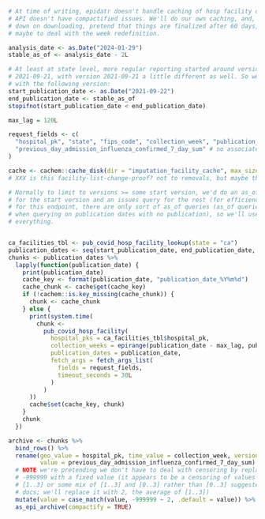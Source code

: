 

```r
# At time of writing, epidatr doesn't handle caching of hosp facility data, and
# API doesn't have compactified issues. We'll do our own caching, and, to cut
# down on downloading, pretend that things are finalized after 60 days, except
# maybe to deal with the week redefinition.

analysis_date <- as.Date("2024-01-29")
stable_as_of <- analysis_date - 2L

# At least at state level, more regular reporting started around version
# 2021-09-21, with version 2021-09-21 a little different as well. So we'll start
# with the following version:
start_publication_date <- as.Date("2021-09-22")
end_publication_date <- stable_as_of
stopifnot(start_publication_date < end_publication_date)

max_lag = 120L

request_fields <- c(
  "hospital_pk", "state", "fips_code", "collection_week", "publication_date",
  "previous_day_admission_influenza_confirmed_7_day_sum" # no associated coverage stat?
)

cache <- cachem::cache_disk(dir = "imputation_facility_cache", max_size = 1 * 1024^3)
# XXX is this facility-list-change-proof? not to removals, but maybe those won't happen

# Normally to limit to versions >= some start version, we'd do an as_of query
# for the start version and an issues query for the rest (for efficiency). But
# for this endpoint, there are only sort of as_of queries (as_of queries except
# when querying on publication dates with no publication), so we'll use them for
# everything.


ca_facilities_tbl <- pub_covid_hosp_facility_lookup(state = "ca")
publication_dates <- seq(start_publication_date, end_publication_date, by="day")
chunks <- publication_dates %>%
  lapply(function(publication_date) {
    print(publication_date)
    cache_key <- format(publication_date, "publication_date_%Y%m%d")
    cache_chunk <- cache$get(cache_key)
    if (!cachem::is.key_missing(cache_chunk)) {
      chunk <- cache_chunk
    } else {
      print(system.time(
        chunk <-
          pub_covid_hosp_facility(
            hospital_pks = ca_facilities_tbl$hospital_pk,
            collection_weeks = epirange(publication_date - max_lag, publication_date),
            publication_dates = publication_date,
            fetch_args = fetch_args_list(
              fields = request_fields,
              timeout_seconds = 30L
            )
          )
      ))
      cache$set(cache_key, chunk)
    }
    chunk
  })

archive <- chunks %>%
  bind_rows() %>%
  rename(geo_value = hospital_pk, time_value = collection_week, version = publication_date,
         value = previous_day_admission_influenza_confirmed_7_day_sum) %>%
  # NOTE we're pretending we don't have to deal with censoring by replacing
  # -999999 with a fixed value (it appears to be a censoring of values in
  # [1..3] or some mix of [1..3] and [0..3] rather than [0..3] suggested by
  # docs; we'll replace it with 2, the average of [1..3])
  mutate(value = case_match(value, -999999 ~ 2, .default = value)) %>%
  as_epi_archive(compactify = TRUE)


```
